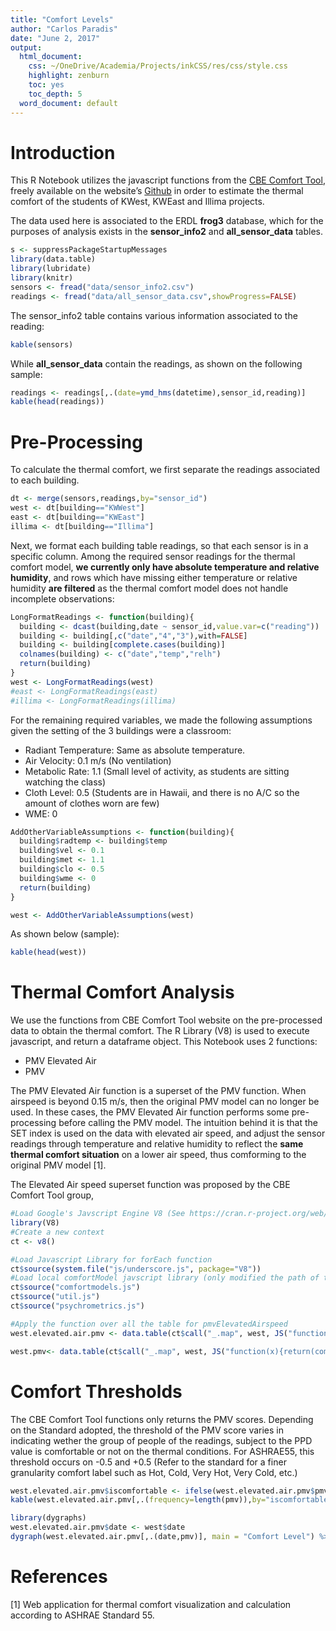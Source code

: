 ```yaml
---
title: "Comfort Levels"
author: "Carlos Paradis"
date: "June 2, 2017"
output:
  html_document:
    css: ~/OneDrive/Academia/Projects/inkCSS/res/css/style.css
    highlight: zenburn  
    toc: yes
    toc_depth: 5
  word_document: default
---
```


# Introduction 

This R Notebook utilizes the javascript functions from the [CBE Comfort Tool](http://comfort.cbe.berkeley.edu/), freely available on the website's [Github](https://github.com/CenterForTheBuiltEnvironment/comfort_tool/tree/master/static/js) in order to estimate the thermal comfort of the students of KWest, KWEast and Illima projects. 



The data used here is associated to the ERDL **frog3** database, which for the purposes of analysis exists in the **sensor_info2** and **all_sensor_data** tables. 

```r
s <- suppressPackageStartupMessages
library(data.table)
library(lubridate)
library(knitr)
sensors <- fread("data/sensor_info2.csv")
readings <- fread("data/all_sensor_data.csv",showProgress=FALSE)

```

The sensor_info2 table contains various information associated to the reading: 

```r
kable(sensors)
```

While **all_sensor_data** contain the readings, as shown on the following sample:

```r
readings <- readings[,.(date=ymd_hms(datetime),sensor_id,reading)]
kable(head(readings))
```

# Pre-Processing

To calculate the thermal comfort, we first separate the readings associated to each building. 

```r
dt <- merge(sensors,readings,by="sensor_id")
west <- dt[building=="KWWest"]
east <- dt[building=="KWEast"]
illima <- dt[building=="Illima"]
```

Next, we format each building table readings, so that each sensor is in a specific column. Among the required sensor readings for the thermal comfort model, **we currently only have absolute temperature and relative humidity**, and rows which have missing either temperature or relative humidity **are filtered** as the thermal comfort model does not handle incomplete observations:

```r
LongFormatReadings <- function(building){
  building <- dcast(building,date ~ sensor_id,value.var=c("reading"))
  building <- building[,c("date","4","3"),with=FALSE]
  building <- building[complete.cases(building)]
  colnames(building) <- c("date","temp","relh")  
  return(building)
}
west <- LongFormatReadings(west)
#east <- LongFormatReadings(east)
#illima <- LongFormatReadings(illima)
```

For the remaining required variables, we made the following assumptions given the setting of the 3 buildings were a classroom:

 * Radiant Temperature: Same as absolute temperature.
 * Air Velocity: 0.1 m/s (No ventilation)
 * Metabolic Rate: 1.1 (Small level of activity, as students are sitting watching the class)
 * Cloth Level: 0.5 (Students are in Hawaii, and there is no A/C so the amount of clothes worn are few)
 * WME: 0 

```r

AddOtherVariableAssumptions <- function(building){
  building$radtemp <- building$temp
  building$vel <- 0.1
  building$met <- 1.1
  building$clo <- 0.5
  building$wme <- 0
  return(building)
}

west <- AddOtherVariableAssumptions(west)

```

As shown below (sample):

```r
kable(head(west))
```


# Thermal Comfort Analysis

We use the functions from CBE Comfort Tool website on the pre-processed data to obtain the thermal comfort. The R Library (V8) is used to execute javascript, and return a dataframe object. This Notebook uses 2 functions:

 * PMV Elevated Air
 * PMV
 
The PMV Elevated Air function is a superset of the PMV function. When airspeed is beyond 0.15 m/s, then the original PMV model can no longer be used. In these cases, the PMV Elevated Air function performs some pre-processing before calling the PMV model. The intuition behind it is that the SET index is used on the data with elevated air speed, and adjust the sensor readings through temperature and relative humidity to reflect the **same thermal comfort situation** on a lower air speed, thus comforming to the original PMV model [1]. 

The Elevated Air speed superset function was proposed by the CBE Comfort Tool group, 

```r
#Load Google's Javscript Engine V8 (See https://cran.r-project.org/web/packages/V8/vignettes/v8_intro.html) 
library(V8)
#Create a new context
ct <- v8()

#Load Javascript Library for forEach function
ct$source(system.file("js/underscore.js", package="V8"))
#Load local comfortModel javscript library (only modified the path of the libraries)
ct$source("comfortmodels.js")
ct$source("util.js")
ct$source("psychrometrics.js")

#Apply the function over all the table for pmvElevatedAirspeed
west.elevated.air.pmv <- data.table(ct$call("_.map", west, JS("function(x){return(comf.pmvElevatedAirspeed(util.FtoC(x.temp),util.FtoC(x.radtemp),x.vel/196.85,x.relh,x.clo,x.met,x.wme))}")))

west.pmv<- data.table(ct$call("_.map", west, JS("function(x){return(comf.pmv(util.FtoC(x.temp),util.FtoC(x.radtemp),x.vel/196.85,x.relh,x.clo,x.met,x.wme))}")))
```

# Comfort Thresholds

The CBE Comfort Tool functions only returns the PMV scores. Depending on the Standard adopted, the threshold of the PMV score varies in indicating wether the group of people of the readings, subject to the PPD value is comfortable or not on the thermal conditions. For ASHRAE55, this threshold occurs on -0.5 and +0.5 (Refer to the standard for a finer granularity comfort label such as Hot, Cold, Very Hot, Very Cold, etc.)

```r
west.elevated.air.pmv$iscomfortable <- ifelse(west.elevated.air.pmv$pmv > -0.5 & west.elevated.air.pmv$pmv < 0.5,"comfortable","uncomfortable")
kable(west.elevated.air.pmv[,.(frequency=length(pmv)),by="iscomfortable"])
```

```r
library(dygraphs)
west.elevated.air.pmv$date <- west$date
dygraph(west.elevated.air.pmv[,.(date,pmv)], main = "Comfort Level") %>% dyRangeSelector()
```

# References

[1] Web application for thermal comfort visualization and calculation according to ASHRAE Standard 55. 